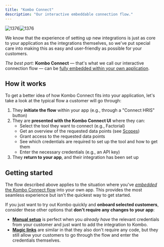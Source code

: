 ```yaml
---
title: "Kombo Connect"
description: "Our interactive embeddable connection flow."
---
```


![1376](/images/ff4117f-Connection_flow.png "Connection flow.png")![1376](/images/ff4117f-Connection_flow.png "Click to close...")

We know that the experience of setting up new integrations is just as core to
your application as the integrations themselves, so we've put special care into
making this as easy and user-friendly as possible for your customers.

_The best part:_ **Kombo Connect** — that's what we call our interactive
connection flow — can be
[fully embedded within your own application](/docs/embedded-flow).

## How it works

To get a better idea of how Kombo Connect fits into your application, let's take
a look at the typical flow a customer will go through:

1. They **initiate the flow** within your app (e.g., through a "Connect HRIS"
   button)
2. They are **presented with the Kombo Connect UI** where they can:
   - Select the tool they want to connect (e.g., Factorial)
   - Get an overview of the requested data points (see [Scopes](/docs/scopes))
   - Grant access to the requested data points
   - See which credentials are required to set up the tool and how to get them
   - Enter the necessary credentials (e.g., an API key)
3. They **return to your app**, and their integration has been set up

## Getting started

The flow described above applies to the situation where you've
[_embedded_ the Kombo Connect flow](/docs/embedded-flow) into your own app. This
provides the most seamless experience but isn't the quickest way to get started.

If you just want to try out Kombo quickly and **onboard selected customers**,
consider these other options that **don't require any changes to your app**:

- **[Manual setup](/docs/manual-setup)** is perfect when you _already have_ the
  relevant credentials from your customer and just want to add the integration
  to Kombo.
- **[Magic links](/docs/magic-links)** are similar in that they also don't
  require any code, but they still allow your customers to go through the flow
  and enter the credentials themselves.
